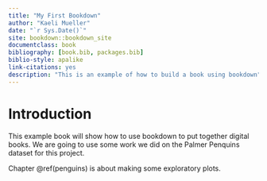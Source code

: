 ```yaml
--- 
title: "My First Bookdown"
author: "Kaeli Mueller"
date: "`r Sys.Date()`"
site: bookdown::bookdown_site
documentclass: book
bibliography: [book.bib, packages.bib]
biblio-style: apalike
link-citations: yes
description: "This is an example of how to build a book using bookdown"
---
```


# Introduction

This example book will show how to use bookdown to put together digital books. We are going to use some work we did on the Palmer Penquins dataset for this project.

Chapter \@ref(penguins) is about making some exploratory plots.
